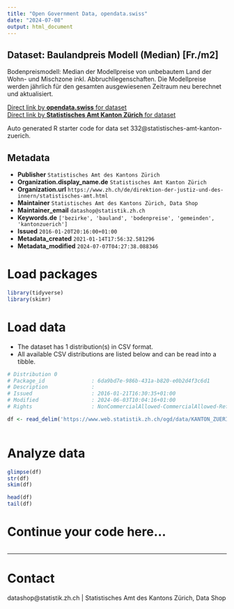 ```yaml
---
title: "Open Government Data, opendata.swiss"
date: "2024-07-08"
output: html_document
---
```


## Dataset: Baulandpreis Modell (Median) [Fr./m2]

Bodenpreismodell: Median der Modellpreise von unbebautem Land der Wohn- und Mischzone inkl. Abbruchliegenschaften. Die Modellpreise werden jährlich für den gesamten ausgewiesenen Zeitraum neu berechnet und aktualisiert.

[Direct link by **opendata.swiss** for dataset](https://opendata.swiss/de/dataset/baulandpreis-modell-median-fr-m2)<br>
[Direct link by **Statistisches Amt Kanton Zürich** for dataset](https://www.zh.ch/de/politik-staat/gemeinden/gemeindeportraet.html)

Auto generated R starter code for data set 332@statistisches-amt-kanton-zuerich.

## Metadata

- **Publisher** `Statistisches Amt des Kantons Zürich`
- **Organization.display_name.de** `Statistisches Amt Kanton Zürich`
- **Organization.url** `https://www.zh.ch/de/direktion-der-justiz-und-des-innern/statistisches-amt.html`
- **Maintainer** `Statistisches Amt des Kantons Zürich, Data Shop`
- **Maintainer_email** `datashop@statistik.zh.ch`
- **Keywords.de** `['bezirke', 'bauland', 'bodenpreise', 'gemeinden', 'kantonzuerich']`
- **Issued** `2016-01-20T20:16:00+01:00`
- **Metadata_created** `2021-01-14T17:56:32.581296`
- **Metadata_modified** `2024-07-07T04:27:38.088346`


# Load packages

```r

library(tidyverse)
library(skimr)

```

# Load data

-   The dataset has 1 distribution(s) in CSV format.
-   All available CSV distributions are listed below and can be read into a tibble.

```r

# Distribution 0
# Package_id               : 6da9bd7e-986b-431a-b820-e0b2d4f3c6d1
# Description              : 
# Issued                   : 2016-01-21T16:30:35+01:00
# Modified                 : 2024-06-03T10:04:16+01:00
# Rights                   : NonCommercialAllowed-CommercialAllowed-ReferenceRequired

df <- read_delim('https://www.web.statistik.zh.ch/ogd/data/KANTON_ZUERICH_477.csv')



```

# Analyze data

```r

glimpse(df)
str(df)
skim(df)

head(df)
tail(df)

```

# Continue your code here...

```r

```

------------------------------------------------------------------------

# Contact

datashop@statistik.zh.ch | Statistisches Amt des Kantons Zürich, Data Shop
